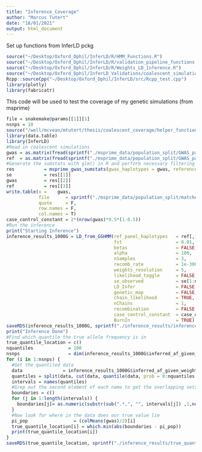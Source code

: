 ```yaml
---
title: "Inference_Coverage"
author: "Marcus Tutert"
date: "18/01/2021"
output: html_document
---
```

Set up functions from InferLD pckg
```r
source("~/Desktop/Oxford_Dphil/InferLD/R/HMM_Functions.R")
source("~/Desktop/Oxford_Dphil/InferLD/R/validation_pipeline_functions.R")
source("~/Desktop/Oxford_Dphil/InferLD/R/Weights_LD_Inference.R")
source("~/Desktop/Oxford_Dphil/InferLD_Validations/coalescent_simulations/helper_functions.R")
Rcpp::sourceCpp("~/Desktop/Oxford_Dphil/InferLD/src/Rcpp_test.cpp")
library(plotly)
library(fabricatr)
```
This code will be used to test the coverage of my genetic simulations (from msprime)
```r
file = snakemake@params[[1]][1]
nsnps = 10
source("/well/mcvean/mtutert/thesis/coalescent_coverage/helper_functions.R")
library(data.table)
library(InferLD)
#Read in coalescent simulations
gwas = as.matrix(fread(sprintf("./msprime_data/population_split/GWAS_panel_replicate_%s_split_0.csv",file), header = T))
ref  = as.matrix(fread(sprintf("./msprime_data/population_split/GWAS_panel_replicate_%s_split_0.csv",file), header = T))
#Generate the sumstats with glm() in R and perform necessary filtering
res           = msprime_gwas_sumstats(gwas_haplotypes = gwas, reference_haplotypes = ref)
se            = res[[1]]
gwas          = res[[2]]
ref           = res[[3]]
write.table(x =    gwas,
            file      = sprintf("./msprime_data/population_split/matched_panels/GWAS_panel_replicate_%s_split_0.csv", file),
            quote     = F,
            row.names = F, 
            col.names = T)
case_control_constant = 2*(nrow(gwas)*0.5*(1-0.5))
#Run the inference
print("Starting Inference")
inference_results_1000G = LD_from_GSHMM(ref_panel_haplotypes   = ref[,1:nsnps],
                                        fst                    = 0.01,
                                        betas                  = FALSE,
                                        alpha                  = 100,
                                        nSamples               = 3,
                                        recomb_rate            = 1e-300,
                                        weights_resolution     = 5,
                                        likelihood_toggle      = FALSE,
                                        se_observed            = se[1:nsnps,3]^2,
                                        LD_Infer               = FALSE,
                                        genetic_map            = FALSE,
                                        chain_likelihood       = TRUE,
                                        nChains                = 1,
                                        recombination          = FALSE,
                                        case_control_constant  = case_control_constant,
                                        BurnIn                 = TRUE)
saveRDS(inference_results_1000G, sprintf("./inference_results/inference_results_rep_%s",file))
print("Inference Done")
#Find which quantile the true allele frequency is in
true_quantile_location = c()
nquantiles             = 100
nsnps                  = dim(inference_results_1000G$inferred_af_given_weights)[1]
for (i in 1:nsnps) {
  #Get the quantiled data
  data               = inference_results_1000G$inferred_af_given_weights[i,]
  quantiles = split(data, cut(data, quantile(data, prob = 0:nquantiles / nquantiles, names = FALSE), include = TRUE))
  intervals = names(quantiles)
  #Grep out the second element of each name to get the overlapping sets
  boundaries = c()
  for (j in 1:length(intervals)) {
    boundaries[j]= as.numeric(substr(sub(".*,", "", intervals[j]) ,1,nchar(sub(".*,", "", intervals[j]) )-1))
  }
  #Now look for where in the data does our true value lie
  pi_pop                 = (colMeans(gwas)/2)[i]
  true_quantile_location[i] = which.min(abs(boundaries - pi_pop))
  print(true_quantile_location[i])
}
saveRDS(true_quantile_location, sprintf("./inference_results/true_quantiles_rep_%s",file))



```
